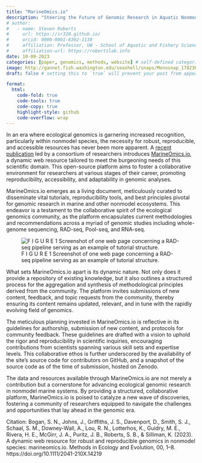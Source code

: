 ```yaml
---
title: "MarineOmics.io"
description: "Steering the Future of Genomic Research in Aquatic Nonmodel Species"
# author:
#   - name: Steven Roberts
#     url: https://sr320.github.io/
#     orcid: 0000-0001-8302-1138
#     affiliation: Professor, UW - School of Aquatic and Fishery Sciences
#     affiliation-url: https://robertslab.info
date: 10-09-2023
categories: [paper, genomics, methods, website] # self-defined categories
image: http://gannet.fish.washington.edu/seashell/snaps/Monosnap_17823668.pdf_2023-10-09_05-50-37.png # finding a good image
draft: false # setting this to `true` will prevent your post from appearing on your listing page until you're ready!

format:
  html:
    code-fold: true
    code-tools: true
    code-copy: true
    highlight-style: github
    code-overflow: wrap
---
```


In an era where ecological genomics is garnering increased recognition, particularly within nonmodel species, the necessity for robust, reproducible, and accessible resources has never been more apparent. A [recent publication](https://doi.org/10.1111/2041-210X.14219) led by a consortium of researchers introduces [MarineOmics.io](MarineOmics.io), a dynamic web resource tailored to meet the burgeoning needs of this scientific domain. This open-source platform aims to foster a collaborative environment for researchers at various stages of their career, promoting reproducibility, accessibility, and adaptability in genomic analyses.

MarineOmics.io emerges as a living document, meticulously curated to disseminate vital tutorials, reproducibility tools, and best principles pivotal for genomic research in marine and other nonmodel ecosystems. This endeavor is a testament to the collaborative spirit of the ecological genomics community, as the platform encapsulates current methodologies and recommendations across a myriad of genomic studies including whole-genome sequencing, RAD-seq, Pool-seq, and RNA-seq.

![F I G U R E 1 Screenshot of one web page concerning a RAD-seq pipeline serving as an example of tutorial structure.](http://gannet.fish.washington.edu/seashell/snaps/Monosnap_17823668.pdf_2023-10-09_05-52-35.png)

What sets MarineOmics.io apart is its dynamic nature. Not only does it provide a repository of existing knowledge, but it also outlines a structured process for the aggregation and synthesis of methodological principles derived from the community. The platform invites submissions of new content, feedback, and topic requests from the community, thereby ensuring its content remains updated, relevant, and in tune with the rapidly evolving field of genomics.

The meticulous planning invested in MarineOmics.io is reflective in its guidelines for authorship, submission of new content, and protocols for community feedback. These guidelines are drafted with a vision to uphold the rigor and reproducibility in scientific inquiries, encouraging contributions from scientists spanning various skill sets and expertise levels. This collaborative ethos is further underscored by the availability of the site's source code for contributors on GitHub, and a snapshot of the source code as of the time of submission, hosted on Zenodo.

The data and resources available through MarineOmics.io are not merely a contribution but a cornerstone for advancing ecological genomic research in nonmodel marine systems. By providing a structured, collaborative platform, MarineOmics.io is poised to catalyze a new wave of discoveries, fostering a community of researchers equipped to navigate the challenges and opportunities that lay ahead in the genomic era.

Citation: Bogan, S. N., Johns, J., Griffiths, J. S., Davenport, D., Smith, S. J., Schaal, S. M., Downey-Wall, A., Lou, R. N., Lotterhos, K., Guidry, M. E., Rivera, H. E., McGirr, J. A., Puritz, J. B., Roberts, S. B., & Silliman, K. (2023). A dynamic web resource for robust and reproducible genomics in nonmodel species: marineomics.io. Methods in Ecology and Evolution, 00, 1--8. https://doi.org/10.1111/2041-210X.14219

